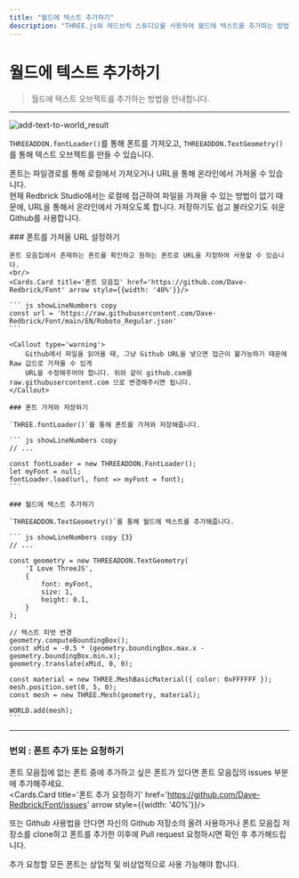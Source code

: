 ```yaml
---
title: "월드에 텍스트 추가하기"
description: "THREE.js와 레드브릭 스튜디오를 사용하여 월드에 텍스트를 추가하는 방법을 알아봅니다."
---
```


# 월드에 텍스트 추가하기

> 월드에 텍스트 오브젝트를 추가하는 방법을 안내합니다.

---

![add-text-to-world_result](/images/snippet/3d-object/add-text-to-world_result.png)
<br/>

`THREEADDON.fontLoader()`를 통해 폰트를 가져오고, `THREEADDON.TextGeometry()`를 통해 텍스트 오브젝트를 만들 수 있습니다.  

폰트는 파일경로를 통해 로컬에서 가져오거나 URL을 통해 온라인에서 가져올 수 있습니다.  
현재 Redbrick Studio에서는 로컬에 접근하여 파일을 가져올 수 있는 방법이 없기 때문에, URL을 통해서 온라인에서 가져오도록 합니다.
저장하기도 쉽고 불러오기도 쉬운 Github를 사용합니다.

<Steps>
    ### 폰트를 가져올 URL 설정하기

    폰트 모음집에서 존재하는 폰트를 확인하고 원하는 폰트로 URL을 지정하여 사용할 수 있습니다.  
    <br/>
    <Cards.Card title='폰트 모음집' href='https://github.com/Dave-Redbrick/Font' arrow style={{width: '40%'}}/>
    
    ``` js showLineNumbers copy
    const url = 'https://raw.githubusercontent.com/Dave-Redbrick/Font/main/EN/Roboto_Regular.json'
    ```

    <Callout type='warning'>
        Github에서 파일을 읽어올 때, 그냥 Github URL을 넣으면 접근이 불가능하기 때문에 Raw 값으로 가져올 수 있게
        URL을 수정해주어야 합니다. 위와 같이 github.com을 raw.githubusercontent.com 으로 변경해주시면 됩니다.
    </Callout>

    ### 폰트 가져와 저장하기

    `THREE.fontLoader()`를 통해 폰트를 가져와 저장해줍니다.

    ``` js showLineNumbers copy
    // ...

    const fontLoader = new THREEADDON.FontLoader();
    let myFont = null;
    fontLoader.load(url, font => myFont = font);
    ```

    ### 월드에 텍스트 추가하기

    `THREEADDON.TextGeometry()`를 통해 월드에 텍스트를 추가해줍니다.

    ``` js showLineNumbers copy {3}
    // ...

    const geometry = new THREEADDON.TextGeometry(
        'I Love ThreeJS',
        {
            font: myFont,
            size: 1,
            height: 0.1,
        }
    );

    // 텍스트 피벗 변경
    geometry.computeBoundingBox();
    const xMid = -0.5 * (geometry.boundingBox.max.x - geometry.boundingBox.min.x);
    geometry.translate(xMid, 0, 0);
    
    const material = new THREE.MeshBasicMaterial({ color: 0xFFFFFF });
    mesh.position.set(0, 5, 0);
    const mesh = new THREE.Mesh(geometry, material);

    WORLD.add(mesh);
    ```
</Steps>

--- 

### 번외 : 폰트 추가 또는 요청하기

폰트 모음집에 없는 폰트 중에 추가하고 싶은 폰트가 있다면 폰트 모음집의 issues 부분에 추가해주세요.
<br/>
<Cards.Card title='폰트 추가 요청하기' href='https://github.com/Dave-Redbrick/Font/issues' arrow style={{width: '40%'}}/>

또는 Github 사용법을 안다면 자신의 Github 저장소의 올려 사용하거나 폰트 모음집 저장소를 clone하고 폰트를 추가한 이후에 Pull request 요청하시면 확인 후 추가해드립니다.  

<Callout type='error'>
    추가 요청할 모든 폰트는 상업적 및 비상업적으로 사용 가능해야 합니다.
</Callout>